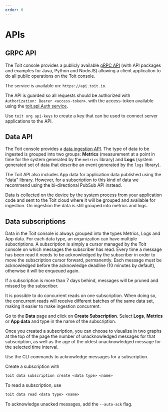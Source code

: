 ```yaml
---
order: 0
---
```



# APIs

## GRPC API

The Toit console provides a publicly available <a href="https://github.com/toitware/api" target="_blank">gRPC API</a> (with API packages and examples for Java, Python and NodeJS) allowing a client application to do all public operations on the Toit console.

The service is available on: `https://api.toit.io`.

The API is guarded so all requests should be authorized with `Authorization: Bearer <access-token>`.
with the access-token available using the <a href="https://github.com/toitware/api/blob/master/proto/toit/api/auth.proto" target="_blank">toit.api.Auth service</a>.

Use `toit org api-keys` to create a key that can be used to connect server applications to the API.

## Data API

The Toit console provides a <a href="https://github.com/toitware/api/blob/master/proto/toit/api/data.proto" target="_blank">data ingestion API</a>. The type of data to be ingested is grouped into two groups: **Metrics** (measurement at a point in time for the system generated by the `metrics` library) and **Logs** (system generated set of data that describe an event generated by the `logs` library).

<Note type="warning">
The Toit API also includes App data for application data published using the "data" library. However, for a
subscription to this kind of data we recommend using the bi-directional <Link to="/pubsub">PubSub API</Link> instead.
</Note>

Data is collected on the device by the system process from your application code and sent to the Toit cloud where it will be grouped and available for ingestion.
On ingestion the data is still grouped into metrics and logs.

## Data subscriptions

Data in the Toit console is always grouped into the types Metrics, Logs and App data.
For each data type, an organization can have multiple subscriptions.
A subscription is simply a cursor managed by the Toit console on which messages the subscriber has read.
Every time a message has been read it needs to be acknowledged by the subscriber in order to move the subscription cursor forward, permanently.
Each message must be acknowledged before the acknowledge deadline (10 minutes by default), otherwise it will be enqueued again.

<Note type="warning">
If a subscription is more than 7 days behind, messages will be pruned and missed by the subscriber.
</Note>

It is possible to do concurrent reads on one subscription.
When doing so, the concurrent reads will receive different batches of the same data set, making it easier to make ingestion concurrent.

<Tabs>
<Tab label="Console">

Go to the **Data** page and click on **Create Subscription**. Select **Logs**, **Metrics** or **App data** and type in the name of the subscription.

Once you created a subscription, you can choose to visualize in two graphs at the top of the page the number of unacknowledged messages for that subscription, as well as the age of the oldest unacknowledged message for the selected time interval.

Use the CLI commands to acknowledge messages for a subscription.

</Tab>

<Tab label="CLI">
Create a subscription with

```txt
toit data subscription create <data type> <name>
```

To read a subscription, use

```txt
toit data read <data type> <name>
```

To acknowledge unacked messages, add the `--auto-ack` flag.

</Tab>
</Tabs>

